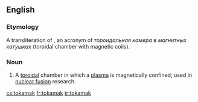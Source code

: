 ==English==

===Etymology===
A transliteration of {{etyl|ru}} {{term|токамак}}, an acronym of ''тороидальная камера в магнитных катушках'' (toroidal chamber with magnetic coils).

===Noun===
{{en-noun}}
{{wikipedia}}

# A [[toroidal]] chamber in which a [[plasma]] is magnetically confined; used in [[nuclear fusion]] research.

[[cs:tokamak]]
[[fr:tokamak]]
[[tr:tokamak]]